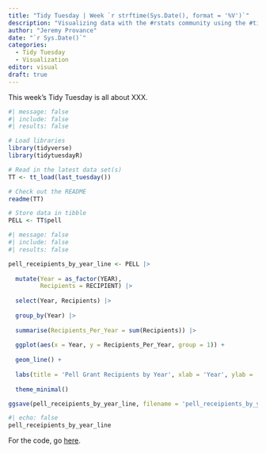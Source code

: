 ```yaml
---
title: "Tidy Tuesday | Week `r strftime(Sys.Date(), format = '%V')`"
description: "Visualizing data with the #rstats community using the #tidyverse."
author: "Jeremy Provance"
date: "`r Sys.Date()`"
categories:
  - Tidy Tuesday
  - Visualization
editor: visual
draft: true
---
```


This week's Tidy Tuesday is all about XXX. 

```r
#| message: false
#| include: false
#| results: false

# Load libraries
library(tidyverse)
library(tidytuesdayR)

# Read in the latest data set(s)
TT <- tt_load(last_tuesday())

# Check out the README
readme(TT)

# Store data in tibble
PELL <- TT$pell
```

```r
#| message: false
#| include: false
#| results: false

pell_receipients_by_year_line <- PELL |>
  
  mutate(Year = as_factor(YEAR),
         Recipients = RECIPIENT) |>
  
  select(Year, Recipients) |>
  
  group_by(Year) |>
  
  summarise(Recipients_Per_Year = sum(Recipients)) |>
  
  ggplot(aes(x = Year, y = Recipients_Per_Year, group = 1)) +
  
  geom_line() +
  
  labs(title = 'Pell Grant Recipients by Year', xlab = 'Year', ylab = 'Receipients') +
  
  theme_minimal()

ggsave(pell_receipients_by_year_line, filename = 'pell_receipients_by_year_line.png')
```

```r
#| echo: false
pell_receipients_by_year_line
```

For the code, go [here](https://github.com/jeremyprovance/jeremyprovance.github.io/tree/master/posts).

